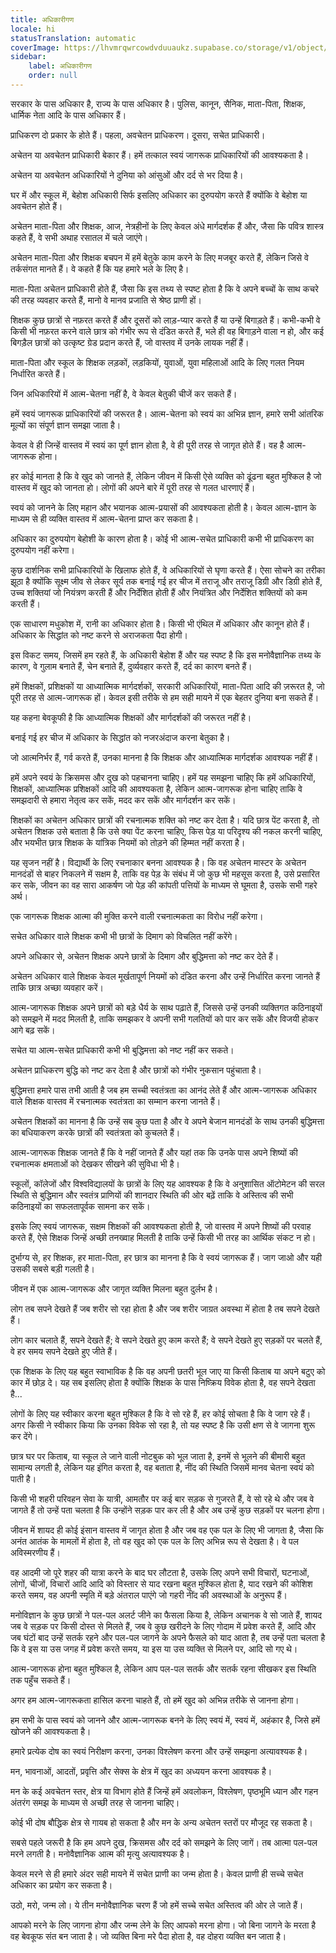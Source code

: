 ```yaml
---
title: अधिकारीगण
locale: hi
statusTranslation: automatic
coverImage: https://lhvmrqwrcowdvduuaukz.supabase.co/storage/v1/object/public/strapi-uploads/small_cover-educacion-fundamental.webp-2d51a7828a2b1309555be27f7e2a61a0.webp
sidebar:
    label: अधिकारीगण
    order: null
---
```

सरकार के पास अधिकार है, राज्य के पास अधिकार है। पुलिस, कानून, सैनिक, माता-पिता, शिक्षक, धार्मिक नेता आदि के पास अधिकार हैं।

प्राधिकरण दो प्रकार के होते हैं। पहला, अवचेतन प्राधिकरण। दूसरा, सचेत प्राधिकारी।

अचेतन या अवचेतन प्राधिकारी बेकार हैं। हमें तत्काल स्वयं जागरूक प्राधिकारियों की आवश्यकता है।

अचेतन या अवचेतन अधिकारियों ने दुनिया को आंसुओं और दर्द से भर दिया है।

घर में और स्कूल में, बेहोश अधिकारी सिर्फ इसलिए अधिकार का दुरुपयोग करते हैं क्योंकि वे बेहोश या अवचेतन होते हैं।

अचेतन माता-पिता और शिक्षक, आज, नेत्रहीनों के लिए केवल अंधे मार्गदर्शक हैं और, जैसा कि पवित्र शास्त्र कहते हैं, वे सभी अथाह रसातल में चले जाएंगे।

अचेतन माता-पिता और शिक्षक बचपन में हमें बेतुके काम करने के लिए मजबूर करते हैं, लेकिन जिसे वे तर्कसंगत मानते हैं। वे कहते हैं कि यह हमारे भले के लिए है।

माता-पिता अचेतन प्राधिकारी होते हैं, जैसा कि इस तथ्य से स्पष्ट होता है कि वे अपने बच्चों के साथ कचरे की तरह व्यवहार करते हैं, मानो वे मानव प्रजाति से श्रेष्ठ प्राणी हों।

शिक्षक कुछ छात्रों से नफ़रत करते हैं और दूसरों को लाड़-प्यार करते हैं या उन्हें बिगाड़ते हैं। कभी-कभी वे किसी भी नफ़रत करने वाले छात्र को गंभीर रूप से दंडित करते हैं, भले ही वह बिगाड़ने वाला न हो, और कई बिगड़ैल छात्रों को उत्कृष्ट ग्रेड प्रदान करते हैं, जो वास्तव में उनके लायक नहीं हैं।

माता-पिता और स्कूल के शिक्षक लड़कों, लड़कियों, युवाओं, युवा महिलाओं आदि के लिए गलत नियम निर्धारित करते हैं।

जिन अधिकारियों में आत्म-चेतना नहीं है, वे केवल बेतुकी चीजें कर सकते हैं।

हमें स्वयं जागरूक प्राधिकारियों की जरूरत है। आत्म-चेतना को स्वयं का अभिन्न ज्ञान, हमारे सभी आंतरिक मूल्यों का संपूर्ण ज्ञान समझा जाता है।

केवल वे ही जिन्हें वास्तव में स्वयं का पूर्ण ज्ञान होता है, वे ही पूरी तरह से जागृत होते हैं। वह है आत्म-जागरूक होना।

हर कोई मानता है कि वे खुद को जानते हैं, लेकिन जीवन में किसी ऐसे व्यक्ति को ढूंढना बहुत मुश्किल है जो वास्तव में खुद को जानता हो। लोगों की अपने बारे में पूरी तरह से गलत धारणाएं हैं।

स्वयं को जानने के लिए महान और भयानक आत्म-प्रयासों की आवश्यकता होती है। केवल आत्म-ज्ञान के माध्यम से ही व्यक्ति वास्तव में आत्म-चेतना प्राप्त कर सकता है।

अधिकार का दुरुपयोग बेहोशी के कारण होता है। कोई भी आत्म-सचेत प्राधिकारी कभी भी प्राधिकरण का दुरुपयोग नहीं करेगा।

कुछ दार्शनिक सभी प्राधिकारियों के खिलाफ होते हैं, वे अधिकारियों से घृणा करते हैं। ऐसा सोचने का तरीका झूठा है क्योंकि सूक्ष्म जीव से लेकर सूर्य तक बनाई गई हर चीज में तराजू और तराजू डिग्री और डिग्री होते हैं, उच्च शक्तियां जो नियंत्रण करती हैं और निर्देशित होती हैं और नियंत्रित और निर्देशित शक्तियों को कम करती हैं।

एक साधारण मधुकोश में, रानी का अधिकार होता है। किसी भी एंथिल में अधिकार और कानून होते हैं। अधिकार के सिद्धांत को नष्ट करने से अराजकता पैदा होगी।

इस विकट समय, जिसमें हम रहते हैं, के अधिकारी बेहोश हैं और यह स्पष्ट है कि इस मनोवैज्ञानिक तथ्य के कारण, वे गुलाम बनाते हैं, चेन बनाते हैं, दुर्व्यवहार करते हैं, दर्द का कारण बनते हैं।

हमें शिक्षकों, प्रशिक्षकों या आध्यात्मिक मार्गदर्शकों, सरकारी अधिकारियों, माता-पिता आदि की ज़रूरत है, जो पूरी तरह से आत्म-जागरूक हों। केवल इसी तरीके से हम सही मायने में एक बेहतर दुनिया बना सकते हैं।

यह कहना बेवकूफी है कि आध्यात्मिक शिक्षकों और मार्गदर्शकों की जरूरत नहीं है।

बनाई गई हर चीज में अधिकार के सिद्धांत को नजरअंदाज करना बेतुका है।

जो आत्मनिर्भर हैं, गर्व करते हैं, उनका मानना है कि शिक्षक और आध्यात्मिक मार्गदर्शक आवश्यक नहीं हैं।

हमें अपने स्वयं के क्रिसमस और दुख को पहचानना चाहिए। हमें यह समझना चाहिए कि हमें अधिकारियों, शिक्षकों, आध्यात्मिक प्रशिक्षकों आदि की आवश्यकता है, लेकिन आत्म-जागरूक होना चाहिए ताकि वे समझदारी से हमारा नेतृत्व कर सकें, मदद कर सकें और मार्गदर्शन कर सकें।

शिक्षकों का अचेतन अधिकार छात्रों की रचनात्मक शक्ति को नष्ट कर देता है। यदि छात्र पेंट करता है, तो अचेतन शिक्षक उसे बताता है कि उसे क्या पेंट करना चाहिए, किस पेड़ या परिदृश्य की नकल करनी चाहिए, और भयभीत छात्र शिक्षक के यांत्रिक नियमों को तोड़ने की हिम्मत नहीं करता है।

यह सृजन नहीं है। विद्यार्थी के लिए रचनाकार बनना आवश्यक है। कि वह अचेतन मास्टर के अचेतन मानदंडों से बाहर निकलने में सक्षम है, ताकि वह पेड़ के संबंध में जो कुछ भी महसूस करता है, उसे प्रसारित कर सके, जीवन का वह सारा आकर्षण जो पेड़ की कांपती पत्तियों के माध्यम से घूमता है, उसके सभी गहरे अर्थ।

एक जागरूक शिक्षक आत्मा की मुक्ति करने वाली रचनात्मकता का विरोध नहीं करेगा।

सचेत अधिकार वाले शिक्षक कभी भी छात्रों के दिमाग को विचलित नहीं करेंगे।

अपने अधिकार से, अचेतन शिक्षक अपने छात्रों के दिमाग और बुद्धिमत्ता को नष्ट कर देते हैं।

अचेतन अधिकार वाले शिक्षक केवल मूर्खतापूर्ण नियमों को दंडित करना और उन्हें निर्धारित करना जानते हैं ताकि छात्र अच्छा व्यवहार करें।

आत्म-जागरूक शिक्षक अपने छात्रों को बड़े धैर्य के साथ पढ़ाते हैं, जिससे उन्हें उनकी व्यक्तिगत कठिनाइयों को समझने में मदद मिलती है, ताकि समझकर वे अपनी सभी गलतियों को पार कर सकें और विजयी होकर आगे बढ़ सकें।

सचेत या आत्म-सचेत प्राधिकारी कभी भी बुद्धिमत्ता को नष्ट नहीं कर सकते।

अचेतन प्राधिकरण बुद्धि को नष्ट कर देता है और छात्रों को गंभीर नुकसान पहुंचाता है।

बुद्धिमत्ता हमारे पास तभी आती है जब हम सच्ची स्वतंत्रता का आनंद लेते हैं और आत्म-जागरूक अधिकार वाले शिक्षक वास्तव में रचनात्मक स्वतंत्रता का सम्मान करना जानते हैं।

अचेतन शिक्षकों का मानना है कि उन्हें सब कुछ पता है और वे अपने बेजान मानदंडों के साथ उनकी बुद्धिमत्ता का बधियाकरण करके छात्रों की स्वतंत्रता को कुचलते हैं।

आत्म-जागरूक शिक्षक जानते हैं कि वे नहीं जानते हैं और यहां तक कि उनके पास अपने शिष्यों की रचनात्मक क्षमताओं को देखकर सीखने की सुविधा भी है।

स्कूलों, कॉलेजों और विश्वविद्यालयों के छात्रों के लिए यह आवश्यक है कि वे अनुशासित ऑटोमेटन की सरल स्थिति से बुद्धिमान और स्वतंत्र प्राणियों की शानदार स्थिति की ओर बढ़ें ताकि वे अस्तित्व की सभी कठिनाइयों का सफलतापूर्वक सामना कर सकें।

इसके लिए स्वयं जागरूक, सक्षम शिक्षकों की आवश्यकता होती है, जो वास्तव में अपने शिष्यों की परवाह करते हैं, ऐसे शिक्षक जिन्हें अच्छी तनख्वाह मिलती है ताकि उन्हें किसी भी तरह का आर्थिक संकट न हो।

दुर्भाग्य से, हर शिक्षक, हर माता-पिता, हर छात्र का मानना है कि वे स्वयं जागरूक हैं। जाग जाओ और यही उसकी सबसे बड़ी गलती है।

जीवन में एक आत्म-जागरूक और जागृत व्यक्ति मिलना बहुत दुर्लभ है।

लोग तब सपने देखते हैं जब शरीर सो रहा होता है और जब शरीर जाग्रत अवस्था में होता है तब सपने देखते हैं।

लोग कार चलाते हैं, सपने देखते हैं; वे सपने देखते हुए काम करते हैं; वे सपने देखते हुए सड़कों पर चलते हैं, वे हर समय सपने देखते हुए जीते हैं।

एक शिक्षक के लिए यह बहुत स्वाभाविक है कि वह अपनी छतरी भूल जाए या किसी किताब या अपने बटुए को कार में छोड़ दे। यह सब इसलिए होता है क्योंकि शिक्षक के पास निष्क्रिय विवेक होता है, वह सपने देखता है...

लोगों के लिए यह स्वीकार करना बहुत मुश्किल है कि वे सो रहे हैं, हर कोई सोचता है कि वे जाग रहे हैं। अगर किसी ने स्वीकार किया कि उनका विवेक सो रहा है, तो यह स्पष्ट है कि उसी क्षण से वे जागना शुरू कर देंगे।

छात्र घर पर किताब, या स्कूल ले जाने वाली नोटबुक को भूल जाता है, इनमें से भूलने की बीमारी बहुत सामान्य लगती है, लेकिन यह इंगित करता है, वह बताता है, नींद की स्थिति जिसमें मानव चेतना स्वयं को पाती है।

किसी भी शहरी परिवहन सेवा के यात्री, आमतौर पर कई बार सड़क से गुजरते हैं, वे सो रहे थे और जब वे जागते हैं तो उन्हें पता चलता है कि उन्होंने सड़क पार कर ली है और अब उन्हें कुछ सड़कों पर चलना होगा।

जीवन में शायद ही कोई इंसान वास्तव में जागृत होता है और जब वह एक पल के लिए भी जागता है, जैसा कि अनंत आतंक के मामलों में होता है, तो वह खुद को एक पल के लिए अभिन्न रूप से देखता है। वे पल अविस्मरणीय हैं।

वह आदमी जो पूरे शहर की यात्रा करने के बाद घर लौटता है, उसके लिए अपने सभी विचारों, घटनाओं, लोगों, चीजों, विचारों आदि आदि को विस्तार से याद रखना बहुत मुश्किल होता है, याद रखने की कोशिश करते समय, वह अपनी स्मृति में बड़े अंतराल पाएंगे जो गहरी नींद की अवस्थाओं के अनुरूप हैं।

मनोविज्ञान के कुछ छात्रों ने पल-पल अलर्ट जीने का फैसला किया है, लेकिन अचानक वे सो जाते हैं, शायद जब वे सड़क पर किसी दोस्त से मिलते हैं, जब वे कुछ खरीदने के लिए गोदाम में प्रवेश करते हैं, आदि और जब घंटों बाद उन्हें सतर्क रहने और पल-पल जागने के अपने फैसले को याद आता है, तब उन्हें पता चलता है कि वे इस या उस जगह में प्रवेश करते समय, या इस या उस व्यक्ति से मिलने पर, आदि सो गए थे।

आत्म-जागरूक होना बहुत मुश्किल है, लेकिन आप पल-पल सतर्क और सतर्क रहना सीखकर इस स्थिति तक पहुँच सकते हैं।

अगर हम आत्म-जागरूकता हासिल करना चाहते हैं, तो हमें खुद को अभिन्न तरीके से जानना होगा।

हम सभी के पास स्वयं को जानने और आत्म-जागरूक बनने के लिए स्वयं में, स्वयं में, अहंकार है, जिसे हमें खोजने की आवश्यकता है।

हमारे प्रत्येक दोष का स्वयं निरीक्षण करना, उनका विश्लेषण करना और उन्हें समझना अत्यावश्यक है।

मन, भावनाओं, आदतों, प्रवृत्ति और सेक्स के क्षेत्र में खुद का अध्ययन करना आवश्यक है।

मन के कई अवचेतन स्तर, क्षेत्र या विभाग होते हैं जिन्हें हमें अवलोकन, विश्लेषण, पृष्ठभूमि ध्यान और गहन अंतरंग समझ के माध्यम से अच्छी तरह से जानना चाहिए।

कोई भी दोष बौद्धिक क्षेत्र से गायब हो सकता है और मन के अन्य अचेतन स्तरों पर मौजूद रह सकता है।

सबसे पहले जरूरी है कि हम अपने दुख, क्रिसमस और दर्द को समझने के लिए जागें। तब आत्मा पल-पल मरने लगती है। मनोवैज्ञानिक आत्म की मृत्यु अत्यावश्यक है।

केवल मरने से ही हमारे अंदर सही मायने में सचेत प्राणी का जन्म होता है। केवल प्राणी ही सच्चे सचेत अधिकार का प्रयोग कर सकता है।

उठो, मरो, जन्म लो। ये तीन मनोवैज्ञानिक चरण हैं जो हमें सच्चे सचेत अस्तित्व की ओर ले जाते हैं।

आपको मरने के लिए जागना होगा और जन्म लेने के लिए आपको मरना होगा। जो बिना जागने के मरता है वह बेवकूफ संत बन जाता है। जो व्यक्ति बिना मरे पैदा होता है, वह दोहरा व्यक्ति बन जाता है।
